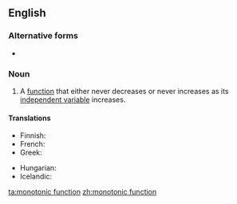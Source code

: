 ==English==

===Alternative forms===
* {{l|en|monotone function}}

===Noun===
{{en-noun}}
{{wikipedia}}

# {{label|en|mathematics}} A [[function]] that either never decreases or never increases as its [[independent variable]] increases.

====Translations====
{{trans-top|type of function}}
* Finnish: {{t|fi|monotoninen funktio}}
* French: {{t|fr|fonction monotone|f}}
* Greek: {{t|el|μονότονη συνάρτηση|f}}
{{trans-mid}}
* Hungarian: {{t|hu|monoton függvény}}
* Icelandic: {{t|is|einhalla fall|n}}
{{trans-bottom}}

[[ta:monotonic function]]
[[zh:monotonic function]]